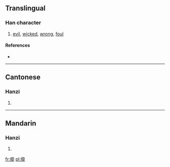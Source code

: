 ==Translingual==

===Han character===
{{Han char|rn=9|rad=人|as=12|sn=14|four=|canj=人一大卜 (OMKY)}}

# [[evil]], [[wicked]], [[wrong]], [[foul]]

====References====
* {{Han ref|kx=0118.051|hdz=10220.030|uh=348E|ud=13454}}

----

==Cantonese==

===Hanzi===
{{yue-hanzi|jyut=|y=sat3}}

# {{defn|Cantonese|sort=人12}}

----

==Mandarin==

===Hanzi===
{{cmn-hanzi|pin=[[sǎ]] ([[sa3]]), [[sà]] ([[sa4]]), [[tàn]] ([[tan4]])|wg=sa<sup>3</sup>, sa<sup>4</sup>, t'an<sup>4</sup>}}

# {{defn|Mandarin|sort=人12}}

[[fr:㒎]]
[[pl:㒎]]